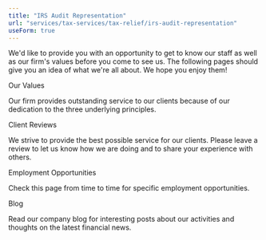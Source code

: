 ```yaml
---
title: "IRS Audit Representation"
url: "services/tax-services/tax-relief/irs-audit-representation"
useForm: true
---
```


We'd like to provide you with an opportunity to get to know our staff as well as our firm's values before you come to see us. The following pages should give you an idea of what we're all about. We hope you enjoy them!

<a>Our Values</a>

Our firm provides outstanding service to our clients because of our dedication to the three underlying principles.

Client Reviews

We strive to provide the best possible service for our clients. Please leave a review to let us know how we are doing and to share your experience with others.

Employment Opportunities

Check this page from time to time for specific employment opportunities.

Blog

Read our company blog for interesting posts about our activities and thoughts on the latest financial news.